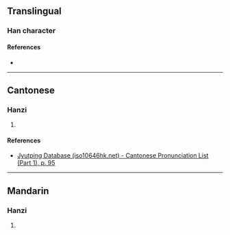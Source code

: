 {{character info/new}}
==Translingual==

===Han character===
{{Han char|rn=38|rad=女|as=13|sn=16|four=|canj=VOMA|ids=⿰女會}}

====References====
* {{Han ref|kx=0272.030|dkj=06766|dj=0540.040|hdz=21084.120|uh=5B12|ud=23314}}

----

==Cantonese==

===Hanzi===
{{yue-hanzi|jyut=[[wai3]]|y=wai3}}

# {{rfdef|yue|sort=女13}}

====References====
* [http://www.iso10646hk.net/jp/document/download.jsp Jyutping Database (iso10646hk.net) - Cantonese Pronunciation List (Part 1), p. 95]

----

==Mandarin==

===Hanzi===
{{cmn-hanzi|pin=[[huì]] ([[hui4]])|wg=hui<sup>4</sup>}}

# {{rfdef|cmn|sort=女13}}